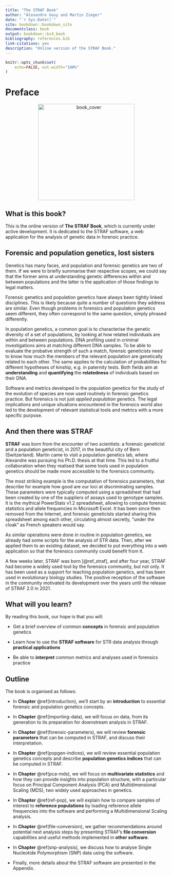 ```yaml
--- 
title: "The STRAF Book"
author: "Alexandre Gouy and Martin Zieger"
date: "`r Sys.Date()`"
site: bookdown::bookdown_site
documentclass: book
output: bookdown::bs4_book
bibliography: references.bib  
link-citations: yes
description: "Online version of the STRAF Book."
---
```


```r
knitr::opts_chunk$set(
    echo=FALSE, out.width="100%"
)
```

# Preface {-}

<center><img src="img/cover.png" class="cover" alt="book_cover" width="300"/></center>

## What is this book? {-}

This is the online version of __The STRAF Book__, which is currently under
active development. It is dedicated to the STRAF software, a web application
for the analysis of genetic data in forensic practice.

## Forensic and population genetics, lost sisters {-}

Genetics has many faces, and population and forensic genetics are two of them. 
If we were to briefly summarise their respective scopes, we could say that the 
former aims at understanding genetic differences within and between populations 
and the latter is the application of those findings to legal matters.

Forensic genetics and population genetics have always been tightly linked
disciplines. This is likely because quite a number of questions they address
are similar. Even though problems in forensics and population genetics seem 
different, they often correspond to the same question, simply phrased differently.

In population genetics, a common goal is to characterise the genetic diversity of a set of populations, by looking at how related individuals are within and between populations. DNA profiling used in criminal investigations aims at matching different DNA samples. To be able to evaluate the probative strength of such a match, forensic geneticists need to know how much the members of the relevant population are genetically related to each other. The same applies to the calculation of probabilities for different hypotheses of kinship, e.g. in paternity tests. Both fields aim at __understanding__ and __quantifying__ the __relatedness__ of individuals based on their DNA.

Software and metrics developed in the population genetics for the study of the 
evolution of species are now used routinely in forensic genetics practice. 
But forensics is not just _applied population genetics_. The legal implications
and unique situations encountered in the forensics world also led to the 
development of relevant statistical tools and metrics with a more specific purpose.

## And then there was STRAF {-}

__STRAF__ was born from the encounter of two scientists: a forensic geneticist
and a  population geneticist, in 2017, in the beautiful city of Bern (Switzerland).
Martin came to visit a population genetics lab, where Alexandre was pursuing 
his Ph.D. thesis at that time. This led to a fruitful collaboration 
when they realised that some tools used in population genetics should be 
made more accessible to the forensics community.

The most striking example is the computation of forensics parameters, that describe
for example how good are our loci at discriminating samples. These 
parameters were typically computed using a spreadsheet that had been created by 
one of the suppliers of assays used to genotype samples. It is the mythical 
PowerStats v1.2 spreadsheet, allowing to compute forensic statistics and allele 
frequencies in Microsoft Excel. It has been since then removed from the Internet, 
and forensic geneticists started sharing this spreadsheet among each other, circulating 
almost secretly, "under the cloak" as French speakers would say.

As similar operations were done in routine in population genetics, we already had 
some scripts for the analysis of STR data. Then, after we applied them to an existing 
dataset, we decided to put everything into a web application so that the forensics 
community could benefit from it.

A few weeks later, STRAF was born [@ref_straf], and after four year, STRAF had become a 
widely used tool by the forensics community, but not only. 
It has been used as a support for teaching population genetics, and has 
been used in evolutionary biology studies. 
The positive reception of the software in the community motivated its 
development over the years until the release of STRAF 2.0 in 2021. 

## What will you learn? {-}

By reading this book, our hope is that you will:

* Get a brief overview of common __concepts__ in forensic and population genetics

* Learn how to use the __STRAF software__ for STR data analysis through __practical applications__

* Be able to __interpret__ common metrics and analyses used in forensics practice

## Outline {-}

The book is organised as follows:

* In __Chapter__ \@ref(introduction), we'll start by an __introduction__ to essential forensic and population genetics concepts.

* In __Chapter__ \@ref(importing-data), we will focus on data, from its generation to its preparation for
downstream analysis in STRAF.

* In __Chapter__ \@ref(forensic-parameters), we will review __forensic parameters__ that can be computed in STRAF,
and discuss their interpretation.

* In __Chapter__ \@ref(popgen-indices), we will review essential population genetics concepts and
describe __population genetics indices__ that can be computed in STRAF.

* In __Chapter__ \@ref(pca-mds), we will focus on __multivariate statistics__ and how they can provide 
insights into population structure, with a particular focus on Principal Component
Analysis (PCA) and Multidimensional Scaling (MDS), two widely used approaches in genetics.

* In __Chapter__ \@ref(ref-pop), we will explain how to compare samples of interest to
__reference populations__ by loading reference allele frequencies into the 
software and performing a Multidimensional Scaling analysis.

* In __Chapter__ \@ref(file-conversion), we gather recommendations around potential next analysis steps
by presenting STRAF's __file conversion__ capabilities and useful methods implemented in
__other software__.

* In __Chapter__ \@ref(snp-analysis), we discuss how to analyse Single Nucleotide Polymorphism (SNP)
data using the software.

* Finally, more details about the STRAF software are presented in the Appendix. 
